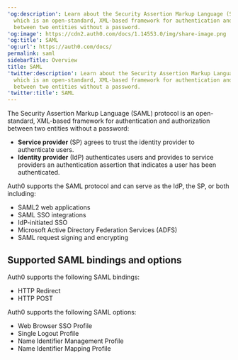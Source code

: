 ---
'og:description': Learn about the Security Assertion Markup Language (SAML) protocol,
  which is an open-standard, XML-based framework for authentication and authorization
  between two entities without a password.
'og:image': https://cdn2.auth0.com/docs/1.14553.0/img/share-image.png
'og:title': SAML
'og:url': https://auth0.com/docs/
permalink: saml
sidebarTitle: Overview
title: SAML
'twitter:description': Learn about the Security Assertion Markup Language (SAML) protocol,
  which is an open-standard, XML-based framework for authentication and authorization
  between two entities without a password.
'twitter:title': SAML
---
The <Tooltip tip="Security Assertion Markup Language (SAML): Standardized protocol allowing two parties to exchange authentication information without a password." cta="View Glossary" href="/docs/glossary?term=Security+Assertion+Markup+Language">Security Assertion Markup Language</Tooltip> (SAML) protocol is an open-standard, XML-based framework for authentication and authorization between two entities without a password:

* **Service provider** (SP) agrees to trust the <Tooltip tip="Security Assertion Markup Language (SAML): Standardized protocol allowing two parties to exchange authentication information without a password." cta="View Glossary" href="/docs/glossary?term=identity+provider">identity provider</Tooltip> to authenticate users.
* **Identity provider** (IdP) authenticates users and provides to service providers an authentication assertion that indicates a user has been authenticated.

Auth0 supports the SAML protocol and can serve as the IdP, the SP, or both including:

* SAML2 web applications
* SAML <Tooltip tip="Single Sign-On (SSO): Service that, after a user logs into one applicaton, automatically logs that user in to other applications." cta="View Glossary" href="/docs/glossary?term=SSO">SSO</Tooltip> integrations
* IdP-initiated SSO
* Microsoft Active Directory Federation Services (ADFS)
* SAML request signing and encrypting

## Supported SAML bindings and options

Auth0 supports the following SAML bindings:

* HTTP Redirect
* HTTP POST

Auth0 supports the following SAML options:

* Web Browser SSO Profile
* Single Logout Profile
* Name Identifier Management Profile
* Name Identifier Mapping Profile
